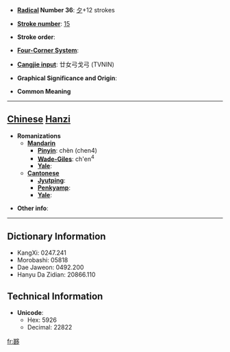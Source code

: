 * '''[[Wiktionary:Chinese radical index| Radical]] Number 36''': [[Wiktionary:Chinese radical index 夕|夕]]+12 strokes

* '''[[Wiktionary:Chinese total strokes index|Stroke number]]''': [[Wiktionary:Chinese total strokes index 15|15]]

* '''Stroke order''': 

* '''[[Wiktionary:Chinese four corner index|Four-Corner System]]''': 

* '''[[Wiktionary:Chinese Cangjie index|Cangjie input]]''': 廿女弓戈弓 (TVNIN)

* '''Graphical Significance and Origin''': 

* '''Common Meaning'''

----

== [[Chinese]] [[Hanzi]] ==

* '''Romanizations'''
** '''[[Mandarin]]'''
*** '''[[Pinyin]]''': chèn (chen4)
*** '''[[Wade-Giles]]''': ch'en<sup>4</sup>
*** '''[[Yale]]''': 
** '''[[Cantonese]]'''
*** '''[[Jyutping]]''':
*** '''[[Penkyamp]]''': 
*** '''[[Yale]]''': 

* '''Other info''': 

----

== Dictionary Information ==

* KangXi: 0247.241
* Morobashi: 05818
* Dae Jaweon: 0492.200
* Hanyu Da Zidian: 20866.110

== Technical Information ==

* '''Unicode''':
** Hex: 5926
** Decimal: 22822

[[fr:夦]]